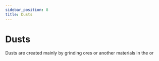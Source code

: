```yaml
---
sidebar_position: 8
title: Dusts
---
```


<ItemImage file="almandine_dust" alt="Dusts" size="200" />

# Dusts

Dusts are created mainly by grinding ores or another materials in the <McItem slug="techreborn:grinder" inline={true}/>
or <McItem slug="techreborn:industrial_grinder" inline={true}/>

<McItem slug="almandine_dust" pack="techreborn"/>
<McItem slug="aluminium_dust" pack="techreborn"/>
<McItem slug="amethyst_dust" pack="techreborn" overrides={{ image: true }} />
<McItem slug="andesite_dust" pack="techreborn"/>
<McItem slug="andradite_dust" pack="techreborn"/>
<McItem slug="ashes" pack="techreborn"/>
<McItem slug="basalt_dust" pack="techreborn"/>
<McItem slug="bauxite_dust" pack="techreborn"/>
<McItem slug="brass_dust" pack="techreborn"/>
<McItem slug="bronze_dust" pack="techreborn"/>
<McItem slug="calcite_dust" pack="techreborn"/>
<McItem slug="charcoal_dust" pack="techreborn"/>
<McItem slug="chrome_dust" pack="techreborn"/>
<McItem slug="cinnabar_dust" pack="techreborn"/>
<McItem slug="clay_dust" pack="techreborn"/>
<McItem slug="coal_dust" pack="techreborn"/>
<McItem slug="dark_ashes_dust" pack="techreborn"/>
<McItem slug="diamond_dust" pack="techreborn"/>
<McItem slug="diorite_dust" pack="techreborn"/>
<McItem slug="electrum_dust" pack="techreborn"/>
<McItem slug="emerald_dust" pack="techreborn"/>
<McItem slug="ender_eye_dust" pack="techreborn"/>
<McItem slug="ender_pearl_dust" pack="techreborn"/>
<McItem slug="endstone_dust" pack="techreborn"/>
<McItem slug="flint_dust" pack="techreborn"/>
<McItem slug="galena_dust" pack="techreborn"/>
<McItem slug="granite_dust" pack="techreborn"/>
<McItem slug="grossular_dust" pack="techreborn"/>
<McItem slug="invar_dust" pack="techreborn"/>
<McItem slug="lazurite_dust" pack="techreborn"/>
<McItem slug="lead_dust" pack="techreborn"/>
<McItem slug="magnesium_dust" pack="techreborn"/>
<McItem slug="manganese_dust" pack="techreborn"/>
<McItem slug="marble_dust" pack="techreborn"/>
<McItem slug="netherrack_dust" pack="techreborn"/>
<McItem slug="nickel_dust" pack="techreborn"/>
<McItem slug="obsidian_dust" pack="techreborn"/>
<McItem slug="peridot_dust" pack="techreborn"/>
<McItem slug="phosphorous_dust" pack="techreborn"/>
<McItem slug="platinum_dust" pack="techreborn"/>
<McItem slug="pyrite_dust" pack="techreborn"/>
<McItem slug="pyrope_dust" pack="techreborn"/>
<McItem slug="red_garnet_dust" pack="techreborn"/>
<McItem slug="ruby_dust" pack="techreborn"/>
<McItem slug="saltpeter_dust" pack="techreborn"/>
<McItem slug="sapphire_dust" pack="techreborn"/>
<McItem slug="saw_dust" pack="techreborn"/>
<McItem slug="silver_dust" pack="techreborn"/>
<McItem slug="sodalite_dust" pack="techreborn"/>
<McItem slug="spessartine_dust" pack="techreborn"/>
<McItem slug="sphalerite_dust" pack="techreborn"/>
<McItem slug="steel_dust" pack="techreborn"/>
<McItem slug="sulfur_dust" pack="techreborn"/>
<McItem slug="tin_dust" pack="techreborn"/>
<McItem slug="titanium_dust" pack="techreborn"/>
<McItem slug="tungsten_dust" pack="techreborn"/>
<McItem slug="uvarovite_dust" pack="techreborn"/>
<McItem slug="yellow_garnet_dust" pack="techreborn"/>
<McItem slug="zinc_dust" pack="techreborn"/>